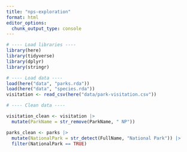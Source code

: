 ```yaml
---
title: "nps-exploration"
format: html
editor_options: 
  chunk_output_type: console
---
```


```r
# ---- Load libraries ----
library(here)
library(tidyverse)
library(dplyr)
library(stringr)
```

```r
# ---- Load data ----
load(here("data", "parks.rda"))
load(here("data", "species.rda"))
visitation <- read_csv(here("data/park-visitation.csv"))
```

```r
# ---- Clean data ----

visitation_clean <- visitation |>
  mutate(ParkName = str_remove(ParkName, " NP"))

```

```r
parks_clean <- parks |>
  mutate(NationalPark = str_detect(FullName, "National Park")) |>
  filter(NationalPark == TRUE)
```

